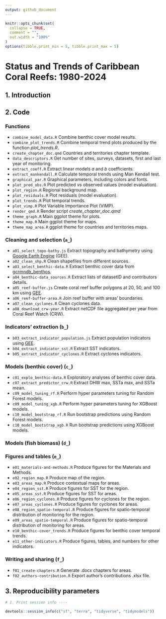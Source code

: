 ```yaml
---
output: github_document
---
```


<!-- README.md is generated from README.Rmd. Please edit that file -->

```r
knitr::opts_chunk$set(
  collapse = TRUE,
  comment = "",
  out.width = "100%"
)
options(tibble.print_min = 5, tibble.print_max = 5)
```

# **Status and Trends of Caribbean Coral Reefs: 1980-2024**


## 1. Introduction

## 2. Code

### Functions

* `combine_model_data.R` Combine benthic cover model results.
* `combine_plot_trends.R` Combine temporal trend plots produced by the function _plot_trends.R_.
* `create_chapter_doc.qmd` Countries and territories chapter template.
* `data_descriptors.R` Get number of sites, surveys, datasets, first and last year of monitoring.
* `extract_coeff.R` Extract linear models _a_ and _b_ coefficients.
* `extract_mankendall.R` Calculate temporal trends using Man Kendall test.
* `graphical_par.R` Graphical parameters, including colors and fonts.
* `plot_pred_obs.R` Plot predicted _vs_ observed values (model evaluation).
* `plot_region.R` Regional background map.
* `plot_residuals.R` Plot residuals (model evaluation).
* `plot_trends.R` Plot temporal trends.
* `plot_vimp.R` Plot Variable Importance Plot (VIMP).
* `render_qmd.R` Render script _create_chapter_doc.qmd_
* `theme_graph.R` Main ggplot theme for plots.
* `theme_map.R` Main ggplot theme for maps.
* `theme_map_area.R` ggplot theme for countries and territories maps.

### Cleaning and selection (`a_`)

* `a01_select_topo-bathy.js` Extract topography and bathymetry using [Google Earth Engine](https://earthengine.google.com/) (GEE).
* `a02_clean_shp.R` Clean shapefiles from different sources.
* `a03_select_benthic-data.R` Extract benthic cover data from [gcrmndb_benthos](https://github.com/GCRMN/gcrmndb_benthos).
* `a04_benthic-data_sources.R` Extract lists of datasetID and contributors details.
* `a05_reef-buffer.js` Create coral reef buffer polygons at 20, 50, and 100 km using [GEE](https://earthengine.google.com/).
* `a06_reef-buffer-area.R` Join reef buffer with areas' boundaries.
* `a07_clean_cyclones.R` Clean cyclones data.
* `a08_download_crw-year.R` Extract netCDF file aggregated per year from Coral Reef Watch (CRW).

### Indicators' extraction (`b_`)

* `b03_extract_indicator_population.js` Extract population indicators using [GEE](https://earthengine.google.com/).
* `b04_extract_indicator_sst.R` Extract SST indicators.
* `b05_extract_indicator_cyclones.R` Extract cyclones indicators.

### Models (benthic cover) (`c_`)

* `c01_explo_benthic-data.R` Exploratory analyses of benthic cover data.
* `c07_extract_predictor_crw.R` Extract DHW max, SSTa max, and SSTa mean.
* `c09_model_tuning_rf.R` Perform hyper parameters tuning for Random Forest models.
* `c09_model_tuning_xgb.R` Perform hyper parameters tuning for XGBoost models.
* `c10_model_bootstrap_rf.R` Run bootstrap predictions using Random Forest models.
* `c10_model_bootstrap_xgb.R` Run bootstrap predictions using XGBoost models.

### Models (fish biomass) (`d_`)


### Figures and tables (`e_`)

* `e01_materials-and-methods.R` Produce figures for the Materials and Methods.
* `e02_region_map.R` Produce map of the region.
* `e03_areas_map.R` Produce contextual maps for areas.
* `e04_region_sst.R` Produce figures for SST for the region.
* `e05_areas_sst.R` Produce figures for SST for areas.
* `e06_region_cyclones.R` Produce figures for cyclones for the region.
* `e07_areas_cyclones.R` Produce figures for cyclones for areas.
* `e08_region_spatio-temporal.R` Produce figures for spatio-temporal distribution of monitoring for the region.
* `e09_areas_spatio-temporal.R` Produce figures for spatio-temporal distribution of monitoring for areas.
* `e10_benthic-cover_trends.R` Produce figures for benthic cover temporal trends.
* `e11_other-indicators.R` Produce figures, tables, and numbers for other indicators.

### Writing and sharing (`f_`)

* `f01_create-chapters.R` Generate .docx chapters for areas.
* `f02_authors-contribution.R` Export author's contributions .xlsx file. 

## 3. Reproducibility parameters

```r

# 1. Print session info ----

devtools::session_info(c("sf", "terra", "tidyverse", "tidymodels"))

```

